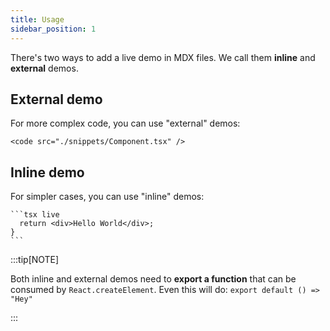 ```yaml
---
title: Usage
sidebar_position: 1
---
```


There's two ways to add a live demo in MDX files. We call them **inline** and **external** demos.

## External demo
For more complex code, you can use "external" demos:

```tsx
<code src="./snippets/Component.tsx" />
```

## Inline demo
For simpler cases, you can use "inline" demos:
  ````
  ```tsx live
    return <div>Hello World</div>;
  }
  ```
  ````

:::tip[NOTE]

Both inline and external demos need to **export a function** that can be consumed by `React.createElement`. Even this will do: `export default () => "Hey"`

:::
